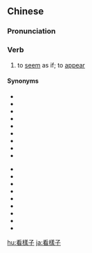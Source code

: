 ==Chinese==
{{zh-forms|s=看样子|type=12}}

===Pronunciation===
{{zh-pron
|m=kànyàngzi
|c=hon3 joeng6 zi2
|cat=v
}}

===Verb===
{{zh-verb}}

# to [[seem]] as if; to [[appear]]

====Synonyms====
{{rel-top4|synonyms of 看來}}
* {{zh-l|表面上|tr=biǎomiàn shang}}
* {{zh-l|彷彿}}
* {{zh-l|好像}}
* {{zh-l|看來}}
* {{zh-l|看起來|tr=kànqǐlái}}
* {{zh-l|看上去|tr=kànshàngqù}}
* {{zh-l|看似|tr=kànshì}}
* {{zh-l|貌似}}
* {{zh-l|若}}
{{rel-mid4}}
* {{zh-l|似|tr=shì}}
* {{zh-l|似乎}}
* {{zh-l|宛}}
* {{zh-l|宛然}}
* {{zh-l|宛若}}
* {{zh-l|顯得}}
* {{zh-l|象}}
* {{zh-l|像是|tr=xiàngshì}}
* {{zh-l|儼然}}
{{rel-bottom}}

{{zh-cat|Elementary}}

[[hu:看樣子]]
[[ja:看樣子]]